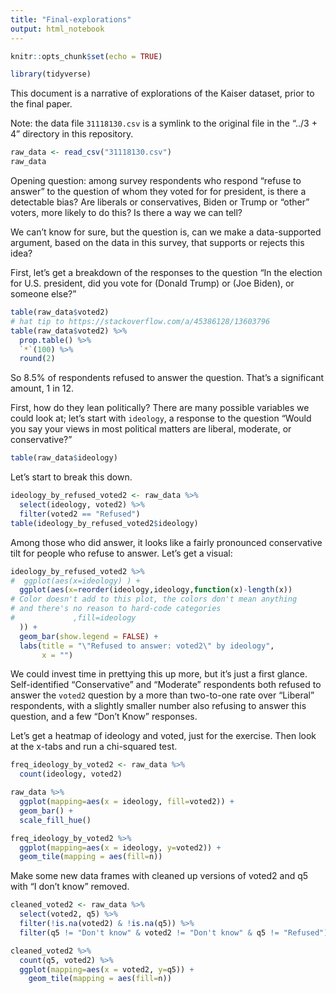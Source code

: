```yaml
---
title: "Final-explorations"
output: html_notebook
---
```


```r
knitr::opts_chunk$set(echo = TRUE)
```
```r
library(tidyverse)
```

This document is a narrative of explorations of the Kaiser dataset, prior to the final paper.

Note: the data file `31118130.csv` is a symlink to the original file in the "../3 + 4" directory in this repository. 

```r
raw_data <- read_csv("31118130.csv")
raw_data
```
Opening question: among survey respondents who respond "refuse to answer" to the question of whom they voted for for president, is there a detectable bias? Are liberals or conservatives, Biden or Trump or "other" voters, more likely to do this? Is there a way we can tell?

We can't know for sure, but the question is, can we make a data-supported argument, based on the data in this survey, that supports or rejects this idea?

First, let's get a breakdown of the responses to the question "In the election for U.S. president, did you vote for (Donald Trump) or (Joe Biden), or someone else?"

```r
table(raw_data$voted2)
# hat tip to https://stackoverflow.com/a/45386128/13603796
table(raw_data$voted2) %>% 
  prop.table() %>% 
  `*`(100) %>% 
  round(2)
```
So 8.5% of respondents refused to answer the question. That's a significant amount, 1 in 12.

First, how do they lean politically? There are many possible variables we could look at; let's start with `ideology`, a response to the question "Would you say your views in most political matters are liberal, moderate, or conservative?"

```r
table(raw_data$ideology)
```

Let's start to break this down. 

```r
ideology_by_refused_voted2 <- raw_data %>%
  select(ideology, voted2) %>%
  filter(voted2 == "Refused")
table(ideology_by_refused_voted2$ideology)
```
Among those who did answer, it looks like a fairly pronounced conservative tilt for people who refuse to answer. Let's get a visual:

```r
ideology_by_refused_voted2 %>% 
#  ggplot(aes(x=ideology) ) +
  ggplot(aes(x=reorder(ideology,ideology,function(x)-length(x))
# Color doesn't add to this plot, the colors don't mean anything
# and there's no reason to hard-code categories
#             ,fill=ideology
  )) +
  geom_bar(show.legend = FALSE) +
  labs(title = "\"Refused to answer: voted2\" by ideology",
       x = "")
```
We could invest time in prettying this up more, but it's just a first glance. Self-identified "Conservative" and "Moderate" respondents both refused to answer the `voted2` question by a more than two-to-one rate over "Liberal" respondents, with a slightly smaller number also refusing to answer this question, and a few "Don't Know" responses.

Let's get a heatmap of ideology and voted, just for the exercise. Then look at the x-tabs and run a chi-squared test.

```r
freq_ideology_by_voted2 <- raw_data %>%
  count(ideology, voted2)

raw_data %>%
  ggplot(mapping=aes(x = ideology, fill=voted2)) +
  geom_bar() +
  scale_fill_hue()

freq_ideology_by_voted2 %>%
  ggplot(mapping=aes(x = ideology, y=voted2)) +
  geom_tile(mapping = aes(fill=n))
```

Make some new data frames with cleaned up versions of voted2 and q5 with "I don't know" removed.

```r
cleaned_voted2 <- raw_data %>%
  select(voted2, q5) %>%
  filter(!is.na(voted2) & !is.na(q5)) %>%
  filter(q5 != "Don't know" & voted2 != "Don't know" & q5 != "Refused")
```

```r
cleaned_voted2 %>%
  count(q5, voted2) %>%
  ggplot(mapping=aes(x = voted2, y=q5)) +
    geom_tile(mapping = aes(fill=n))

```

